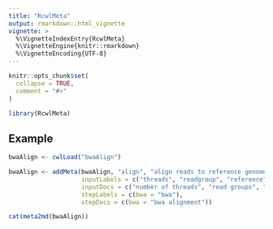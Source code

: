 ```yaml
---
title: "RcwlMeta"
output: rmarkdown::html_vignette
vignette: >
  %\VignetteIndexEntry{RcwlMeta}
  %\VignetteEngine{knitr::rmarkdown}
  %\VignetteEncoding{UTF-8}
---
```


```r
knitr::opts_chunk$set(
  collapse = TRUE,
  comment = "#>"
)
```

```r
library(RcwlMeta)
```

## Example
```r
bwaAlign <- cwlLoad("bwaAlign")

bwaAlign <- addMeta(bwaAlign, "align", "align reads to reference genome",
                    inputLabels = c("threads", "readgroup", "reference", "read1", "read2"),
                    inputDocs = c("number of threads", "read groups", "reference genome", "read pair1", "read pair2"),
                    stepLabels = c(bwa = "bwa"),
                    stepDocs = c(bwa = "bwa alignment"))

cat(meta2md(bwaAlign))

```